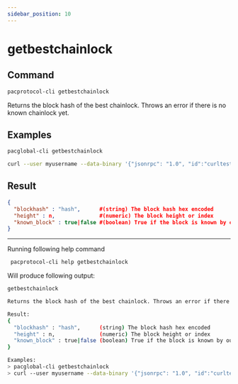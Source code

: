 ```yaml
---
sidebar_position: 10
---
```


# getbestchainlock
## Command

```bash
pacprotocol-cli getbestchainlock
```

Returns the block hash of the best chainlock. Throws an error if there is no known chainlock yet.



## Examples
```bash
pacglobal-cli getbestchainlock 
```

```bash
curl --user myusername --data-binary '{"jsonrpc": "1.0", "id":"curltest", "method": "getbestchainlock", "params": [] }' -H 'content-type: text/plain;' http://127.0.0.1:1111/
```


## Result
```json
{
  "blockhash" : "hash",      #(string) The block hash hex encoded
  "height" : n,              #(numeric) The block height or index
  "known_block" : true|false #(boolean) True if the block is known by our node
}
```


___

Running following help command
```bash
 pacprotocol-cli help getbestchainlock
```
Will produce following output:


```bash
getbestchainlock

Returns the block hash of the best chainlock. Throws an error if there is no known chainlock yet.

Result:
{
  "blockhash" : "hash",      (string) The block hash hex encoded
  "height" : n,              (numeric) The block height or index
  "known_block" : true|false (boolean) True if the block is known by our node
}

Examples:
> pacglobal-cli getbestchainlock 
> curl --user myusername --data-binary '{"jsonrpc": "1.0", "id":"curltest", "method": "getbestchainlock", "params": [] }' -H 'content-type: text/plain;' http://127.0.0.1:1111/

```

